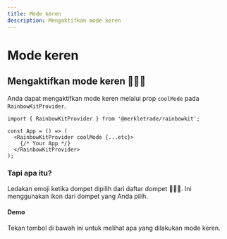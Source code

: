 ```yaml
---
title: Mode keren
description: Mengaktifkan mode keren
---
```


# Mode keren

## Mengaktifkan mode keren 🌈🌈🌈

Anda dapat mengaktifkan mode keren melalui prop `coolMode` pada `RainbowKitProvider`.

```tsx
import { RainbowKitProvider } from '@merkletrade/rainbowkit';

const App = () => (
  <RainbowKitProvider coolMode {...etc}>
    {/* Your App */}
  </RainbowKitProvider>
);
```

### Tapi apa itu?

Ledakan emoji ketika dompet dipilih dari daftar dompet 🌈🌈🌈. Ini menggunakan ikon dari dompet yang Anda pilih.

#### Demo

Tekan tombol di bawah ini untuk melihat apa yang dilakukan mode keren.

<CoolMode />

